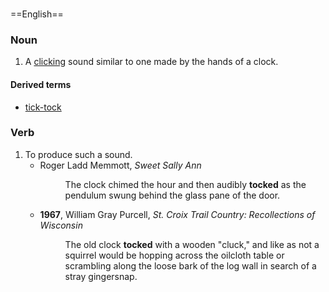 


<br />
==English==

===Noun===
{{en-noun}}

# {{lb|en|used in conjunction with [[tick]]}} A [[click]]ing sound similar to one made by the hands of a clock.

====Derived terms====
* [[tick-tock]]

===Verb===
{{en-verb}}

# To produce such a sound.
#* Roger Ladd Memmott, ''Sweet Sally Ann''
#*: The clock chimed the hour and then audibly '''tocked''' as the pendulum swung behind the glass pane of the door.
#* '''1967''', William Gray Purcell, ''St. Croix Trail Country: Recollections of Wisconsin''
#*: The old clock '''tocked''' with a wooden "cluck," and like as not a squirrel would be hopping across the oilcloth table or scrambling along the loose bark of the log wall in search of a stray gingersnap.
